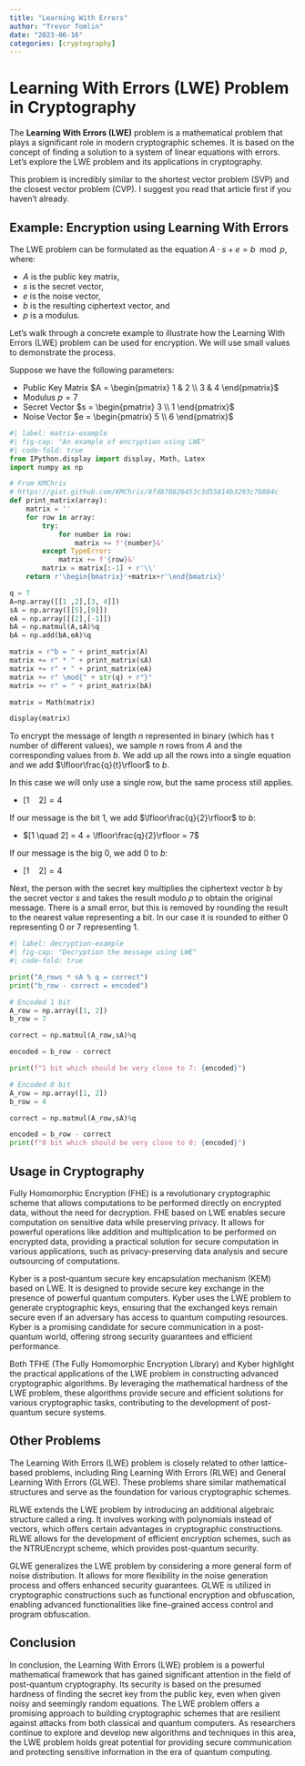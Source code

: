 ```yaml
---
title: "Learning With Errors"
author: "Trevor Tomlin"
date: "2023-06-16"
categories: [cryptography]
---
```


# Learning With Errors (LWE) Problem in Cryptography

The **Learning With Errors (LWE)** problem is a mathematical problem that plays a significant role in modern cryptographic schemes. It is based on the concept of finding a solution to a system of linear equations with errors. Let's explore the LWE problem and its applications in cryptography.

This problem is incredibly similar to the shortest vector problem (SVP) and the closest vector problem (CVP). I suggest you read that article first if you haven't already.

## Example: Encryption using Learning With Errors

The LWE problem can be formulated as the equation $A⋅s+e=b\mod{p}$, where:

- $A$ is the public key matrix,
- $s$ is the secret vector,
- $e$ is the noise vector,
- $b$ is the resulting ciphertext vector, and
- $p$ is a modulus.

Let's walk through a concrete example to illustrate how the Learning With Errors (LWE) problem can be used for encryption. We will use small values to demonstrate the process.

Suppose we have the following parameters:

- Public Key Matrix $A = \begin{pmatrix} 1 & 2 \\ 3 & 4 \end{pmatrix}$
- Modulus $p = 7$
- Secret Vector $s = \begin{pmatrix} 3 \\ 1 \end{pmatrix}$
- Noise Vector $e = \begin{pmatrix} 5 \\ 6 \end{pmatrix}$

```python
#| label: matrix-example
#| fig-cap: "An example of encryption using LWE"
#| code-fold: true
from IPython.display import display, Math, Latex
import numpy as np

# From KMChris
# https://gist.github.com/KMChris/8fd878826453c3d55814b3293c7b084c
def print_matrix(array):
    matrix = ''
    for row in array:
        try:
            for number in row:
                matrix += f'{number}&'
        except TypeError:
            matrix += f'{row}&'
        matrix = matrix[:-1] + r'\\'
    return r'\begin{bmatrix}'+matrix+r'\end{bmatrix}'

q = 7
A=np.array([[1 ,2],[3, 4]])
sA = np.array([[5],[9]])
eA = np.array([[2],[-1]])
bA = np.matmul(A,sA)%q
bA = np.add(bA,eA)%q

matrix = r"b = " + print_matrix(A)
matrix += r" * " + print_matrix(sA)
matrix += r" + " + print_matrix(eA)
matrix += r" \mod{" + str(q) + r"}"
matrix += r" = " + print_matrix(bA)

matrix = Math(matrix)

display(matrix)
```

To encrypt the message of length $n$ represented in binary (which has t number of different values), we sample $n$ rows from $A$ and the corresponding values from $b$. We add up all the rows into a single equation and we add $\lfloor\frac{q}{t}\rfloor$ to $b$.

In this case we will only use a single row, but the same process still applies.

- $[1 \quad 2] = 4$

If our message is the bit 1, we add $\lfloor\frac{q}{2}\rfloor$ to $b$:

- $[1 \quad 2] = 4 + \lfloor\frac{q}{2}\rfloor = 7$

If our message is the big 0, we add $0$ to $b$:

- $[1 \quad 2] = 4$

Next, the person with the secret key multiplies the ciphertext vector $b$ by the secret vector $s$ and takes the result modulo $p$ to obtain the original message. There is a small error, but this is removed by rounding the result to the nearest value representing a bit. In our case it is rounded to either 0 representing 0 or 7 representing 1.

```python
#| label: decryption-example
#| fig-cap: "Decryption the message using LWE"
#| code-fold: true

print("A_rows * sA % q = correct")
print("b_row - correct = encoded")

# Encoded 1 bit
A_row = np.array([1, 2])
b_row = 7

correct = np.matmul(A_row,sA)%q

encoded = b_row - correct

print(f"1 bit which should be very close to 7: {encoded}")

# Encoded 0 bit
A_row = np.array([1, 2])
b_row = 4

correct = np.matmul(A_row,sA)%q

encoded = b_row - correct
print(f"0 bit which should be very close to 0: {encoded}")
```

## Usage in Cryptography

Fully Homomorphic Encryption (FHE) is a revolutionary cryptographic scheme that allows computations to be performed directly on encrypted data, without the need for decryption. FHE based on LWE enables secure computation on sensitive data while preserving privacy. It allows for powerful operations like addition and multiplication to be performed on encrypted data, providing a practical solution for secure computation in various applications, such as privacy-preserving data analysis and secure outsourcing of computations.

Kyber is a post-quantum secure key encapsulation mechanism (KEM) based on LWE. It is designed to provide secure key exchange in the presence of powerful quantum computers. Kyber uses the LWE problem to generate cryptographic keys, ensuring that the exchanged keys remain secure even if an adversary has access to quantum computing resources. Kyber is a promising candidate for secure communication in a post-quantum world, offering strong security guarantees and efficient performance.

Both TFHE (The Fully Homomorphic Encryption Library) and Kyber highlight the practical applications of the LWE problem in constructing advanced cryptographic algorithms. By leveraging the mathematical hardness of the LWE problem, these algorithms provide secure and efficient solutions for various cryptographic tasks, contributing to the development of post-quantum secure systems.

## Other Problems
The Learning With Errors (LWE) problem is closely related to other lattice-based problems, including Ring Learning With Errors (RLWE) and General Learning With Errors (GLWE). These problems share similar mathematical structures and serve as the foundation for various cryptographic schemes.

RLWE extends the LWE problem by introducing an additional algebraic structure called a ring. It involves working with polynomials instead of vectors, which offers certain advantages in cryptographic constructions. RLWE allows for the development of efficient encryption schemes, such as the NTRUEncrypt scheme, which provides post-quantum security.

GLWE generalizes the LWE problem by considering a more general form of noise distribution. It allows for more flexibility in the noise generation process and offers enhanced security guarantees. GLWE is utilized in cryptographic constructions such as functional encryption and obfuscation, enabling advanced functionalities like fine-grained access control and program obfuscation.

## Conclusion

In conclusion, the Learning With Errors (LWE) problem is a powerful mathematical framework that has gained significant attention in the field of post-quantum cryptography. Its security is based on the presumed hardness of finding the secret key from the public key, even when given noisy and seemingly random equations. The LWE problem offers a promising approach to building cryptographic schemes that are resilient against attacks from both classical and quantum computers. As researchers continue to explore and develop new algorithms and techniques in this area, the LWE problem holds great potential for providing secure communication and protecting sensitive information in the era of quantum computing.